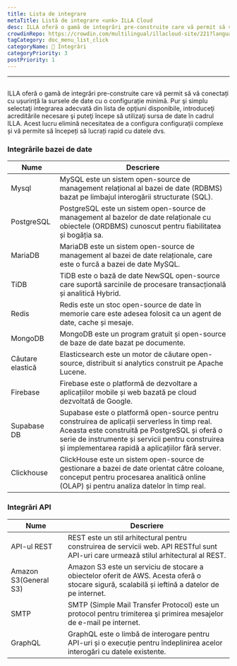 ```yaml
---
title: Lista de integrare
metaTitle: Listă de integrare <unk> ILLA Cloud
desc: ILLA oferă o gamă de integrări pre-construite care vă permit să vă conectați cu ușurință la sursele de date cu o configurație minimă
crowdinRepo: https://crowdin.com/multilingual/illacloud-site/221?languages=ro&filter=basic&value=0
tagCategory: doc_menu_list_click
categoryName: 🔨 Integrări
categoryPriority: 3
postPriority: 1
---
```


* * *

## <h2 hidden>Lista de integrare</h2>

ILLA oferă o gamă de integrări pre-construite care vă permit să vă conectați cu ușurință la sursele de date cu o configurație minimă. Pur şi simplu selectaţi integrarea adecvată din lista de opţiuni disponibile, introduceţi acreditările necesare şi puteţi începe să utilizaţi sursa de date în cadrul ILLA. Acest lucru elimină necesitatea de a configura configurații complexe și vă permite să începeți să lucrați rapid cu datele dvs.

### Integrările bazei de date

| Nume             | Descriere                                                                                                                                                                                                                                               |
| ---------------- | ------------------------------------------------------------------------------------------------------------------------------------------------------------------------------------------------------------------------------------------------------- |
| Mysql            | MySQL este un sistem open-source de management relațional al bazei de date (RDBMS) bazat pe limbajul interogării structurate (SQL).                                                                                                                     |
| PostgreSQL       | PostgreSQL este un sistem open-source de management al bazelor de date relaționale cu obiectele (ORDBMS) cunoscut pentru fiabilitatea și bogăția sa.                                                                                                    |
| MariaDB          | MariaDB este un sistem open-source de management al bazei de date relaționale, care este o furcă a bazei de date MySQL.                                                                                                                                 |
| TiDB             | TiDB este o bază de date NewSQL open-source care suportă sarcinile de procesare transacțională și analitică Hybrid.                                                                                                                                     |
| Redis            | Redis este un stoc open-source de date în memorie care este adesea folosit ca un agent de date, cache și mesaje.                                                                                                                                        |
| MongoDB          | MongoDB este un program gratuit și open-source de baze de date bazat pe documente.                                                                                                                                                                      |
| Căutare elastică | Elasticsearch este un motor de căutare open-source, distribuit si analytics construit pe Apache Lucene.                                                                                                                                                 |
| Firebase         | Firebase este o platformă de dezvoltare a aplicațiilor mobile și web bazată pe cloud dezvoltată de Google.                                                                                                                                              |
| Supabase DB      | Supabase este o platformă open-source pentru construirea de aplicații serverless în timp real. Aceasta este construită pe PostgreSQL și oferă o serie de instrumente și servicii pentru construirea și implementarea rapidă a aplicațiilor fără server. |
| Clickhouse       | ClickHouse este un sistem open-source de gestionare a bazei de date orientat către coloane, conceput pentru procesarea analitică online (OLAP) și pentru analiza datelor în timp real.                                                                  |

### Integrări API

| Nume                  | Descriere                                                                                                                                       |
| --------------------- | ----------------------------------------------------------------------------------------------------------------------------------------------- |
| API-ul REST           | REST este un stil arhitectural pentru construirea de servicii web. API RESTful sunt API-uri care urmează stilul arhitectural al REST.           |
| Amazon S3(General S3) | Amazon S3 este un serviciu de stocare a obiectelor oferit de AWS. Acesta oferă o stocare sigură, scalabilă și ieftină a datelor de pe internet. |
| SMTP                  | SMTP (Simple Mail Transfer Protocol) este un protocol pentru trimiterea şi primirea mesajelor de e-mail pe internet.                            |
| GraphQL               | GraphQL este o limbă de interogare pentru API-uri și o execuție pentru îndeplinirea acelor interogări cu datele existente.                      |
